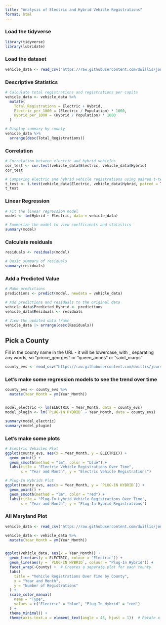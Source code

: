 ```yaml
---
title: "Analysis of Electric and Hybrid Vehicle Registrations"
format: html
---
```


### Load the tidyverse

```r
library(tidyverse)
library(lubridate)
```

### Load the dataset

```r
vehicle_data <- read_csv("https://raw.githubusercontent.com/dwillis/jour405_files/main/electric_hybrid_0424.csv")

```

### Descriptive Statistics

```r
# Calculate total registrations and registrations per capita
vehicle_data <- vehicle_data %>%
  mutate(
    Total_Registrations = Electric + Hybrid,
    Electric_per_1000 = (Electric / Population) * 1000,
    Hybrid_per_1000 = (Hybrid / Population) * 1000
  )

# Display summary by county
vehicle_data %>%
  arrange(desc(Total_Registrations))

```

### Correlation

```r
# Correlation between electric and hybrid vehicles
cor_test <- cor.test(vehicle_data$Electric, vehicle_data$Hybrid)
cor_test

# Comparing electric and hybrid vehicle registrations using paired t-test
t_test <- t.test(vehicle_data$Electric, vehicle_data$Hybrid, paired = TRUE)
t_test

```

### Linear Regression

```r
# Fit the linear regression model
model <- lm(Hybrid ~ Electric, data = vehicle_data)

# Summarize the model to view coefficients and statistics
summary(model)

```

### Calculate residuals

```r
residuals <- residuals(model)

# Basic summary of residuals
summary(residuals)

```

### Add a Predicted Value

```r
# Make predictions
predictions <- predict(model, newdata = vehicle_data)

# Add predictions and residuals to the original data
vehicle_data$Predicted_Hybrid <- predictions
vehicle_data$Residuals <- residuals

# View the updated data frame
vehicle_data |> arrange(desc(Residuals))

```

## Pick a County

Fill in the county name in the URL - it will be lowercase, with _ separating any words, so "prince_georges" or "queen_annes" or "saint_marys"

```r
county_evs <- read_csv("https://raw.githubusercontent.com/dwillis/jour405_files/main/evs/{county}.csv")
```

### Let's make some regression models to see the trend over time

```r
county_evs <- county_evs %>%
  mutate(Year_Month = ym(Year_Month))


model_electric <- lm(ELECTRIC ~ Year_Month, data = county_evs)
model_plugin <- lm(`PLUG-IN HYBRID` ~ Year_Month, data = county_evs)

summary(model_electric)
summary(model_plugin)

```

### Let's make some plots


```r
# Electric Vehicles Plot
ggplot(county_evs, aes(x = Year_Month, y = ELECTRIC)) +
  geom_point() +
  geom_smooth(method = "lm", color = "blue") +
  labs(title = "Electric Vehicle Registrations Over Time",
       x = "Year and Month", y = "Electric Vehicle Registrations")

# Plug-In Hybrids Plot
ggplot(county_evs, aes(x = Year_Month, y = `PLUG-IN HYBRID`)) +
  geom_point() +
  geom_smooth(method = "lm", color = "red") +
  labs(title = "Plug-In Hybrid Vehicle Registrations Over Time",
       x = "Year and Month", y = "Plug-In Hybrid Registrations")

```

### All Maryland Plot

```r
vehicle_data <- read_csv("https://raw.githubusercontent.com/dwillis/jour405_files/main/evs/maryland.csv")

vehicle_data <- vehicle_data %>%
  mutate(Year_Month = ym(Year_Month))


ggplot(vehicle_data, aes(x = Year_Month)) +
  geom_line(aes(y = ELECTRIC, colour = "Electric")) +
  geom_line(aes(y = `PLUG-IN HYBRID`, colour = "Plug-In Hybrid")) +
  facet_wrap(~County) +  # Creates a separate plot for each county
  labs(
    title = "Vehicle Registrations Over Time by County",
    x = "Year and Month",
    y = "Number of Registrations"
  ) +
  scale_color_manual(
    name = "Type",
    values = c("Electric" = "blue", "Plug-In Hybrid" = "red")
  ) +
  theme_minimal() +
  theme(axis.text.x = element_text(angle = 45, hjust = 1))  # Rotate x-axis labels for better readability

```

